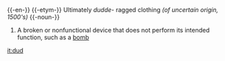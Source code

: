 {{-en-}}
{{-etym-}}
Ultimately ''dudde''- ragged clothing ''(of uncertain origin, 1500's)''
{{-noun-}}
# A broken or nonfunctional device that does not perform its intended function, such as a [[bomb]]
[[it:dud]]